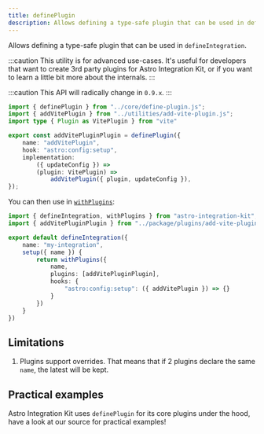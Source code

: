 ```yaml
---
title: definePlugin
description: Allows defining a type-safe plugin that can be used in defineIntegration.
---
```


Allows defining a type-safe plugin that can be used in `defineIntegration`.

:::caution
This utility is for advanced use-cases. It's useful for developers that want to create
3rd party plugins for Astro Integration Kit, or if you want to learn a little bit more
about the internals.
:::

:::caution
This API will radically change in `0.9.x`.
:::

```ts title="package/plugins/add-vite-plugin.ts"
import { definePlugin } from "../core/define-plugin.js";
import { addVitePlugin } from "../utilities/add-vite-plugin.js";
import type { Plugin as VitePlugin } from "vite"

export const addVitePluginPlugin = definePlugin({
	name: "addVitePlugin",
	hook: "astro:config:setup",
	implementation:
		({ updateConfig }) =>
		(plugin: VitePlugin) =>
			addVitePlugin({ plugin, updateConfig }),
});
```

You can then use in [`withPlugins`](/core/with-plugins/):

```ts title="my-integration/index.ts" "withPlugins" "addVitePluginPlugin"
import { defineIntegration, withPlugins } from "astro-integration-kit";
import { addVitePluginPlugin } from "../package/plugins/add-vite-plugin.js";

export default defineIntegration({
    name: "my-integration",
    setup({ name }) {
        return withPlugins({
            name,
            plugins: [addVitePluginPlugin],
            hooks: {
                "astro:config:setup": ({ addVitePlugin }) => {}
            }
        })
    }
})
```


## Limitations

1. Plugins support overrides. That means that if 2 plugins declare the same `name`, the latest will be kept.

## Practical examples

Astro Integration Kit uses `definePlugin` for its core plugins under the hood,
have a look at our source for practical examples!
